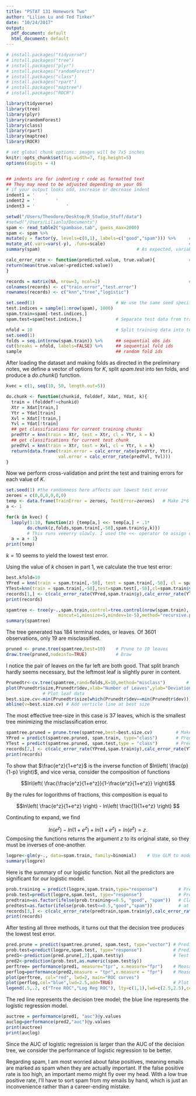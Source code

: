 ---
title: "PSTAT 131 Homework Two"
author: "Lilian Lu and Ted Tinker"
date: "10/24/2017"
output:
  pdf_document: default
  html_document: default
---

```{r setup, include=FALSE}
# install.packages("tidyverse")
# install.packages("tree")
# install.packages("plyr")
# install.packages("randomForest")
# install.packages("class")
# install.packages("rpart")
# install.packages("maptree")
# install.packages("ROCR")

library(tidyverse)
library(tree)
library(plyr)
library(randomForest)
library(class)
library(rpart)
library(maptree)
library(ROCR)

# set global chunk options: images will be 7x5 inches
knitr::opts_chunk$set(fig.width=7, fig.height=5)
options(digits = 4)


## indents are for indenting r code as formatted text
## They may need to be adjusted depending on your OS
# if your output looks odd, increase or decrease indent
indent1 = '    '
indent2 = '        '
indent3 = '            '
```

```{r data_input, include=FALSE}
setwd("/Users/Theodore/Desktop/R_Studio_Stuff/data")
#setwd("/Users/Lilianlu/Documents")
spam <- read_table2("spambase.tab", guess_max=2000)
spam <- spam %>%
mutate(y = factor(y, levels=c(0,1), labels=c("good","spam"))) %>%     # label as factors
mutate_at(.vars=vars(-y), .funs=scale)                                # scale others
summary(spam)                                     # As expected, variables are normalized
```

```{r prelimFuncts, include=FALSE}
calc_error_rate <- function(predicted.value, true.value){             # Calculates error
return(mean(true.value!=predicted.value))
}

records = matrix(NA, nrow=3, ncol=2)                                  # Matrix for results
colnames(records) <- c("train.error","test.error")
rownames(records) <- c("knn","tree","logistic")

set.seed(1)                               # We use the same seed specified in the homework
test.indices = sample(1:nrow(spam), 1000)
spam.train=spam[-test.indices,]
spam.test=spam[test.indices,]             # Separate test data from training

nfold = 10                                # Split training data into ten folds
set.seed(1)
folds = seq.int(nrow(spam.train)) %>%     ## sequential obs ids
cut(breaks = nfold, labels=FALSE) %>%     ## sequential fold ids
sample                                    ## random fold ids

```

\section*{1 Selecting $K$ for $K$ Nearest Neighbors}

After loading the dataset and making folds as directed in the preliminary notes, we define a vector of options for $K$, split $spam.test$ into ten folds, and produce a $do.chunk()$ function.

```{r doChunkKNN}
kvec = c(1, seq(10, 50, length.out=5))

do.chunk <- function(chunkid, folddef, Xdat, Ydat, k){
  train = (folddef!=chunkid)
  Xtr = Xdat[train,]
  Ytr = Ydat[train]
  Xvl = Xdat[!train,]
  Yvl = Ydat[!train]
  ## get classifications for current training chunks
  predYtr = knn(train = Xtr, test = Xtr, cl = Ytr, k = k)
  ## get classifications for current test chunk
  predYvl = knn(train = Xtr, test = Xvl, cl = Ytr, k = k)
  return(data.frame(train.error = calc_error_rate(predYtr, Ytr),
                    val.error = calc_error_rate(predYvl, Yvl)))
}
```

Now we perform cross-validation and print the test and training errors for each value of $K$.

```{r crossVal, cache=TRUE}
set.seed(1) #the randomness here affects our lowest test error
zeroes = c(0,0,0,0,0,0)
temp <- data.frame(TrainError = zeroes, TestError=zeroes)   # Make 2*6 0 matrix for storage
a <- 1

for(k in kvec) {    
  lapply(1:10, function(z) {temp[a,] <<- temp[a,] + .1*
        do.chunk(z,folds,spam.train[,-58],spam.train$y,k)})   
        # This runs veeerry slowly. I used the <<- operator to assign outside the scope.
  a = a + 1}
print(temp)
```

$k=10$ seems to yield the lowest test error. 

\clearpage
\section*{2 Training and Test Errors}

Using the value of $k$ chosen in part 1, we calculate the true test error:

```{r recordsKNN, warning=FALSE}
best.kfold=10
YPred = knn(train = spam.train[,-58], test = spam.train[,-58], cl = spam.train$y, k = best.kfold) 
YTest=knn(train = spam.train[,-58],test=spam.test[,-58],cl=spam.train$y,k=best.kfold)
records[1,] <- c(calc_error_rate(YPred,spam.train$y),calc_error_rate(YTest,spam.test$y)) 
print(records)
```




\section*{3 Controlling Decision Tree Construction}

```{r spamtree}
spamtree <- tree(y~.,spam.train,control=tree.control(nrow(spam.train),
                    mincut=1,minsize=5,mindev=1e-5),method="recursive.partition")
summary(spamtree)
```
The tree generated has 184 terminal nodes, or leaves. Of 3601 observations, only 19 are misclassified.



\section*{4 Decision Tree Pruning}

```{r pruned,fig.width=12, fig.height=10}
pruned <- prune.tree(spamtree,best=10)    # Prune to 10 leaves
draw.tree(pruned,nodeinfo=TRUE)           # Draw
```

I notice the pair of leaves on the far left are both good. That split branch hardly seems necessary, but the leftmost leaf is slightly purer in content. 

\clearpage
\section*{5 Pruning Part Two}
```{r pruning2, fig.height=4}
Prunedtr<-cv.tree(spamtree,rand=folds,K=10,method="misclass")        # Make trees
plot(Prunedtr$size,Prunedtr$dev,xlab="Number of Leaves",ylab="Deviation/Misclassification") 
              # Plot leaf data
best.size.cv<-min(Prunedtr$size[which(Prunedtr$dev==min(Prunedtr$dev))])
abline(v=best.size.cv) # Add verticle line at best size
```

The most effective tree-size in this case is 37 leaves, which is the smallest tree minimizing the misclassification error. 

\section*{6a Training and Test Errors}
```{r trainingandtesterror}
spamtree.pruned = prune.tree(spamtree,best=best.size.cv)         # Make tree with 37 leaves
YPred = predict(spamtree.pruned, spam.train, type="class")       # Predict training values
YTest = predict(spamtree.pruned, spam.test,type = "class")       # Predict test values
records[2,] <- c(calc_error_rate(YPred,spam.train$y),calc_error_rate(YTest,spam.test$y)) 
print(records)
```

\clearpage
\section*{6b Show the Inverse of the Logistic Function is the Logit Function}

To show that $\frac{e^z}{1+e^z}$ is the inverse function of $ln\left( \frac{p}{1-p} \right)$, and vice versa, consider the composition  of functions

$$ln\left( \frac{\frac{e^z}{1+e^z}}{1-\frac{e^z}{1+e^z}} \right)$$

By the rules for logorithms of fractions, this composition is equal to

$$ln\left( \frac{e^z}{1+e^z} \right) - ln\left( \frac{1}{1+e^z} \right) $$

Continuting to expand, we find

$$ln\left( e^z \right) - ln\left( 1 + e^z \right)  + ln\left( 1 + e^z \right) = ln\left(e^z\right) = z.$$
Composing the functions returns the argument $z$ to its original state, so they must be inverses of one-another.


\section*{7 Logistic Regression}

```{r logisticfit, warning=FALSE}
logpre<-glm(y~., data=spam.train, family=binomial)    # Use GLM to model the training data binomially
summary(logpre)
```
Here is the summary of our logistic function. Not all the predictors are significant for our logistic model.

```{r logpred}
prob.training = predict(logpre,spam.train,type="response")        # Predict training values
prob.test=predict(logpre,spam.test, type="response")              # Predict test values
predtrain=as.factor(ifelse(prob.training<=0.5, "good", "spam"))   # Classify as good or spam 
predtest=as.factor(ifelse(prob.test<=0.5,"good","spam"))          # at a threshold of 50%
records[3,] <- c(calc_error_rate(predtrain,spam.train$y),calc_error_rate(predtest,spam.test$y)) 
print(records)
```
After testing all three methods, it turns out that the decision tree produces the lowest test error.


\section*{8 Receiver Operating Characteristic Curve}
```{r receiver,fig.height=4.5}
pred.prune = predict(spamtree.pruned, spam.test, type="vector") # Predict test values with tree
prob.test=predict(logpre,spam.test, type="response")            # Predict test valyes with logistic reg
pred1<-prediction(pred.prune[,2],spam.test$y)                   # Test Predictions
pred2<-prediction(prob.test,as.numeric(spam.test$y))
perftree= performance(pred1, measure="tpr", x.measure="fpr")    # Measaure performance of tree
perflog=performance(pred2,measure = "tpr",x.measure = "fpr")    # Measure performance of logreg
plot(perftree, col="red", lwd=2, main="ROC curves")
plot(perflog,col="blue",lwd=2.5,add=TRUE)                       # Plot FPR vs TPR
legend(.5,.2, c("Tree ROC","Log Reg ROC"), lty=c(1,1),lwd=c(2.5,2.5),col=c("red","blue"))
```


The red line represents the decision tree model; the blue line represents the logistic regression model. 

\clearpage
```{r AUC}
auctree = performance(pred1, "auc")@y.values
auclog=performance(pred2,"auc")@y.values
print(auctree)
print(auclog)
```
Since the AUC of logistic regression is larger than the AUC of the decision tree, we consider the performance of logistic regression to be better. 

\section*{9 False Positives VS True Positives}

Regarding spam, I am most worried about false positives, meaning emails are marked as spam when they are actually important. If the false positive rate is too high, an important memo might fly over my head. With a low true positive rate, I'll have to sort spam from my emails by hand, which is just an inconvenience rather than a career-ending mistake. 







